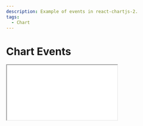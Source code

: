 ```yaml
---
description: Example of events in react-chartjs-2.
tags:
  - Chart
---
```



# Chart Events

<Tabs groupId="sandbox">
  <TabItem value="preview" label="Simple Preview" default>
    <iframe
      src="/sandboxes/chart/events/"
      loading="lazy"
      style={{
        width: '100%',
        height: '500px',
        border: 0,
        borderRadius: '4px',
        overflow: 'hidden',
      }}
      title='react-chartjs-2 preview'
    />
    <i><a
      href='/sandboxes/chart/events/'
      target='_blank'
      rel='noopener noreferrer'
    >Open in new tab</a></i> | <i><a
      href='https://github.com/reactchartjs/react-chartjs-2/tree/master/sandboxes/chart/events'
      target='_blank'
      rel='noopener noreferrer'>Open on GitHub</a></i>
  </TabItem>
  <TabItem value="stackblitz" label="StackBlitz">
    <ContextProvider>
      {({ branch, theme }) => (
        <iframe
          src={`https://stackblitz.com/github/reactchartjs/react-chartjs-2/tree/${branch}/sandboxes/chart/events?embed=1&file=App.tsx&view=both&theme=${theme}`}
          loading="lazy"
          style={{
            width: '100%',
            height: '500px',
            border: 0,
            borderRadius: '4px',
            overflow: 'hidden',
          }}
          title='reactchartjs/react-chartjs-2 usage example'
          allow='accelerometer; ambient-light-sensor; camera; encrypted-media; geolocation; gyroscope; hid; microphone; midi; payment; usb; vr; xr-spatial-tracking'
          sandbox='allow-forms allow-modals allow-popups allow-presentation allow-same-origin allow-scripts'
        />
      )}
    </ContextProvider>
  </TabItem>
</Tabs>
